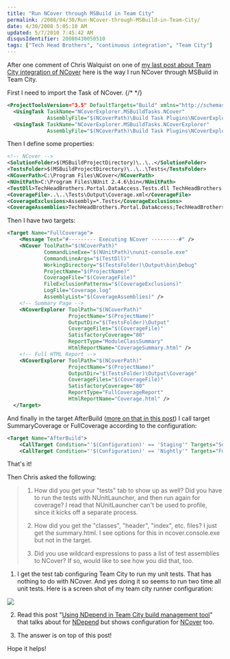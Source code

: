 ```yaml
---
title: "Run NCover through MSBuild in Team City"
permalink: /2008/04/30/Run-NCover-through-MSBuild-in-Team-City/
date: 4/30/2008 5:05:10 AM
updated: 5/7/2010 7:45:42 AM
disqusIdentifier: 20080430050510
tags: ["Tech Head Brothers", "continuous integration", "Team City"]
---
```

After one comment of Chris Walquist on one of [my last post about Team City integration of NCover](http://weblogs.asp.net/lkempe/archive/2008/03/30/integration-of-ncover-into-team-city-for-tech-head-brothers.aspx) here is the way I run NCover through MSBuild in Team City.

First I need to import the Task of NCover.
{/* <!-- more --> */}

```xml
<ProjectToolsVersion="3.5" DefaultTargets="Build" xmlns="http://schemas.microsoft.com/developer/msbuild/2003">
  <UsingTask TaskName="NCoverExplorer.MSBuildTasks.NCover"
             AssemblyFile="$(NCoverPath)\Build Task Plugins\NCoverExplorer.MSBuildTasks.dll" />
  <UsingTask TaskName="NCoverExplorer.MSBuildTasks.NCoverExplorer"
             AssemblyFile="$(NCoverPath)\Build Task Plugins\NCoverExplorer.MSBuildTasks.dll" />
```

Then I define some properties:

```xml
<!-- NCover -->
<SolutionFolder>$(MSBuildProjectDirectory)\..\..</SolutionFolder>
<TestsFolder>$(MSBuildProjectDirectory)\..\..\Tests</TestsFolder>
<NCoverPath>C:\Program Files\NCover</NCoverPath>
<NUnitPath>C:\Program Files\NUnit 2.4.6\bin</NUnitPath>
<TestDll>TechHeadBrothers.Portal.DataAccess.Tests.dll TechHeadBrothers.Portal.DataAccess.dll</TestDll>
<CoverageFile>..\..\Tests\Output\Coverage.xml</CoverageFile>
<CoverageExclusions>Assembly=*.Tests</CoverageExclusions>
<CoverageAssemblies>TechHeadBrothers.Portal.DataAccess;TechHeadBrothers.Portal.Domain;</CoverageAssemblies>
```

Then I have two targets:

```xml
<Target Name="FullCoverage">
    <Message Text="#--------- Executing NCover ---------#" />
    <NCover ToolPath="$(NCoverPath)" 
            CommandLineExe="$(NUnitPath)\nunit-console.exe" 
            CommandLineArgs="$(TestDll)" 
            WorkingDirectory="$(TestsFolder)\Output\bin\Debug" 
            ProjectName="$(ProjectName)" 
            CoverageFile="$(CoverageFile)" 
            FileExclusionPatterns="$(CoverageExclusions)" 
            LogFile="Coverage.log" 
            AssemblyList="$(CoverageAssemblies)" />
    <!-- Summary Page -->
    <NCoverExplorer ToolPath="$(NCoverPath)" 
                    ProjectName="$(ProjectName)" 
                    OutputDir="$(TestsFolder)\Output" 
                    CoverageFiles="$(CoverageFile)" 
                    SatisfactoryCoverage="80" 
                    ReportType="ModuleClassSummary" 
                    HtmlReportName="CoverageSummary.html" />
    <!-- Full HTML Report -->
    <NCoverExplorer ToolPath="$(NCoverPath)" 
                    ProjectName="$(ProjectName)" 
                    OutputDir="$(TestsFolder)\Output\Coverage" 
                    CoverageFiles="$(CoverageFile)" 
                    SatisfactoryCoverage="80" 
                    ReportType="FullCoverageReport" 
                    HtmlReportName="Coverage.html" />
  </Target>

```

And finally in the target AfterBuild ([more on that in this post](http://weblogs.asp.net/lkempe/archive/2008/04/25/using-ndepend-in-team-city-build-management-tool.aspx)) I call target SummaryCoverage or FullCoverage according to the configuration:

```xml
<Target Name="AfterBuild">
    <CallTarget Condition="'$(Configuration)' == 'Staging'" Targets="SummaryCoverage" ContinueOnError="false" />
    <CallTarget Condition="'$(Configuration)' == 'Nightly'" Targets="FullCoverage" ContinueOnError="false" />
```

That's it!

Then Chris asked the following:

> 1) How did you get your "tests" tab to show up as well? Did you have to run the tests with NUnitLauncher, and then run again for coverage? I read that NUnitLauncher can't be used to profile, since it kicks off a separate process.
> 
> 2) How did you get the "classes", "header", "index", etc. files? I just get the summary.html. I see options for this in ncover.console.exe but not in the <NCoverExplorer> target.
> 
> 3) Did you use wildcard expressions to pass a list of test assemblies to NCover? If so, would like to see how you did that, too.

1) I get the test tab configuring Team City to run my unit tests. That has nothing to do with NCover. And yes doing it so seems to run two time all unit tests. Here is a screen shot of my team city runner configuration:

![](http://farm4.static.flickr.com/3083/2452076205_63938cdba0_o.jpg) 

2) Read this post "[Using NDepend in Team City build management tool](http://weblogs.asp.net/lkempe/archive/2008/04/25/using-ndepend-in-team-city-build-management-tool.aspx)" that talks about for [NDepend](http://www.ndepend.com/) but shows configuration for [NCover](http://www.ncover.com/) too.

3) The answer is on top of this post!

Hope it helps!

